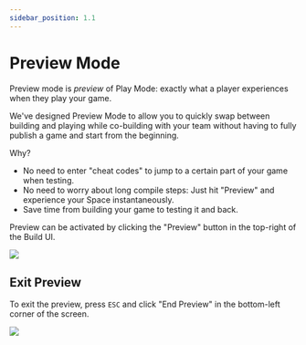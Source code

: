 ```yaml
---
sidebar_position: 1.1
---
```




# Preview Mode

Preview mode is _preview_ of Play Mode: exactly what a player experiences when they play your game.

We've designed Preview Mode to allow you to quickly swap between building and playing while co-building with your team without having to fully publish a game and start from the beginning.

Why?

- No need to enter "cheat codes" to jump to a certain part of your game when testing.
- No need to worry about long compile steps: Just hit "Preview" and experience your Space instantaneously.
- Save time from building your game to testing it and back.

Preview can be activated by clicking the "Preview" button in the top-right of the Build UI.

![](2023-03-21-18-04-56.png)

## Exit Preview

To exit the preview, press `ESC` and click "End Preview" in the bottom-left corner of the screen.

![](2023-07-16-23-08-04.png)
